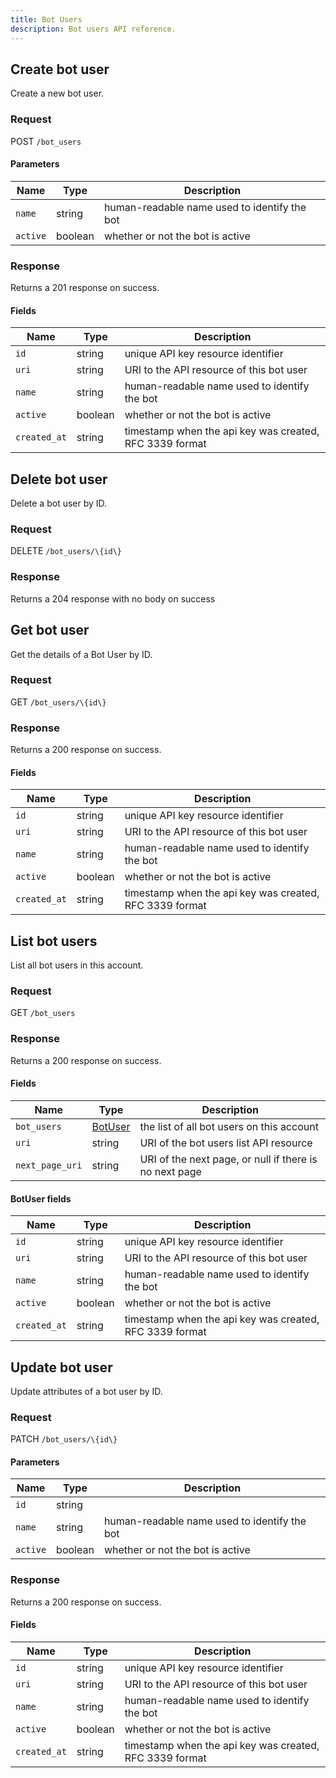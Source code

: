 ```yaml
---
title: Bot Users
description: Bot users API reference.
---
```



## Create bot user

Create a new bot user.

### Request

POST `/bot_users`

<BotUsersCreateRequest />

#### Parameters

| Name     | Type    | Description                                  |
| -------- | ------- | -------------------------------------------- |
| `name`   | string  | human-readable name used to identify the bot |
| `active` | boolean | whether or not the bot is active             |

### Response

Returns a 201 response on success.

<BotUsersCreateResponse />

#### Fields

| Name         | Type    | Description                                             |
| ------------ | ------- | ------------------------------------------------------- |
| `id`         | string  | unique API key resource identifier                      |
| `uri`        | string  | URI to the API resource of this bot user                |
| `name`       | string  | human-readable name used to identify the bot            |
| `active`     | boolean | whether or not the bot is active                        |
| `created_at` | string  | timestamp when the api key was created, RFC 3339 format |

## Delete bot user

Delete a bot user by ID.

### Request

DELETE `/bot_users/\{id\}`

<BotUsersDeleteRequest />

### Response

Returns a 204 response with no body on success

## Get bot user

Get the details of a Bot User by ID.

### Request

GET `/bot_users/\{id\}`

<BotUsersGetRequest />

### Response

Returns a 200 response on success.

<BotUsersGetResponse />

#### Fields

| Name         | Type    | Description                                             |
| ------------ | ------- | ------------------------------------------------------- |
| `id`         | string  | unique API key resource identifier                      |
| `uri`        | string  | URI to the API resource of this bot user                |
| `name`       | string  | human-readable name used to identify the bot            |
| `active`     | boolean | whether or not the bot is active                        |
| `created_at` | string  | timestamp when the api key was created, RFC 3339 format |

## List bot users

List all bot users in this account.

### Request

GET `/bot_users`

<BotUsersListRequest />

### Response

Returns a 200 response on success.

<BotUsersListResponse />

#### Fields

| Name            | Type                       | Description                                            |
| --------------- | -------------------------- | ------------------------------------------------------ |
| `bot_users`     | [BotUser](#botuser-fields) | the list of all bot users on this account              |
| `uri`           | string                     | URI of the bot users list API resource                 |
| `next_page_uri` | string                     | URI of the next page, or null if there is no next page |

#### BotUser fields

| Name         | Type    | Description                                             |
| ------------ | ------- | ------------------------------------------------------- |
| `id`         | string  | unique API key resource identifier                      |
| `uri`        | string  | URI to the API resource of this bot user                |
| `name`       | string  | human-readable name used to identify the bot            |
| `active`     | boolean | whether or not the bot is active                        |
| `created_at` | string  | timestamp when the api key was created, RFC 3339 format |

## Update bot user

Update attributes of a bot user by ID.

### Request

PATCH `/bot_users/\{id\}`

<BotUsersUpdateRequest />

#### Parameters

| Name     | Type    | Description                                  |
| -------- | ------- | -------------------------------------------- |
| `id`     | string  |                                              |
| `name`   | string  | human-readable name used to identify the bot |
| `active` | boolean | whether or not the bot is active             |

### Response

Returns a 200 response on success.

<BotUsersUpdateResponse />

#### Fields

| Name         | Type    | Description                                             |
| ------------ | ------- | ------------------------------------------------------- |
| `id`         | string  | unique API key resource identifier                      |
| `uri`        | string  | URI to the API resource of this bot user                |
| `name`       | string  | human-readable name used to identify the bot            |
| `active`     | boolean | whether or not the bot is active                        |
| `created_at` | string  | timestamp when the api key was created, RFC 3339 format |
